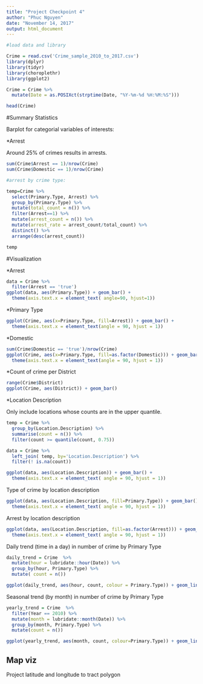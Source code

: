 ```yaml
---
title: "Project Checkpoint 4"
author: "Phuc Nguyen"
date: "November 14, 2017"
output: html_document
---
```


```r
#load data and library

Crime = read.csv('Crime_sample_2010_to_2017.csv')
library(dplyr)
library(tidyr)
library(choroplethr)
library(ggplot2)

Crime = Crime %>%
  mutate(Date = as.POSIXct(strptime(Date, "%Y-%m-%d %H:%M:%S")))

head(Crime)
```

#Summary Statistics

Barplot for categorial variables of interests:

*Arrest

Around 25% of crimes results in arrests.

```r
sum(Crime$Arrest == 1)/nrow(Crime)
sum(Crime$Domestic == 1)/nrow(Crime)

#arrest by crime type:

temp=Crime %>% 
  select(Primary.Type, Arrest) %>%
  group_by(Primary.Type) %>%
  mutate(total_count = n()) %>%
  filter(Arrest==1) %>%
  mutate(arrest_count = n()) %>%
  mutate(arrest_rate = arrest_count/total_count) %>%
  distinct() %>%
  arrange(desc(arrest_count))

temp
```


#Visualization

*Arrest

```r
data = Crime %>% 
  filter(Arrest == 'true')
ggplot(data, aes(Primary.Type)) + geom_bar() +
  theme(axis.text.x = element_text( angle=90, hjust=1))

```

*Primary Type

```r
ggplot(Crime, aes(x=Primary.Type, fill=Arrest)) + geom_bar() + 
  theme(axis.text.x = element_text(angle = 90, hjust = 1))
```

*Domestic

```r
sum(Crime$Domestic == 'true')/nrow(Crime)
ggplot(Crime, aes(x=Primary.Type, fill=as.factor(Domestic))) + geom_bar() + 
  theme(axis.text.x = element_text(angle = 90, hjust = 1))
```

*Count of crime per District

```r
range(Crime$District)
ggplot(Crime, aes(District)) + geom_bar()
```

*Location Description

Only include locations whose counts are in the upper quantile.


```r
temp = Crime %>% 
  group_by(Location.Description) %>%
  summarise(count = n()) %>%
  filter(count >= quantile(count, 0.75))

data = Crime %>%
  left_join( temp, by='Location.Description') %>%
  filter(! is.na(count))

ggplot(data, aes(Location.Description)) + geom_bar() +
  theme(axis.text.x = element_text( angle = 90, hjust = 1))
```

Type of crime by location description

```r
ggplot(data, aes(Location.Description, fill=Primary.Type)) + geom_bar() +
  theme(axis.text.x = element_text( angle = 90, hjust = 1))
```

Arrest by location description

```r
ggplot(data, aes(Location.Description, fill=as.factor(Arrest))) + geom_bar() +
  theme(axis.text.x = element_text( angle = 90, hjust = 1))
```

Daily trend (time in a day) in number of crime by Primary Type

```r
daily_trend = Crime  %>% 
  mutate(hour = lubridate::hour(Date)) %>%
  group_by(hour, Primary.Type) %>%
  mutate( count = n())

ggplot(daily_trend, aes(hour, count, colour = Primary.Type)) + geom_line()
```

Seasonal trend (by month) in number of crime by Primary Type

```r
yearly_trend = Crime  %>% 
  filter(Year == 2010) %>%
  mutate(month = lubridate::month(Date)) %>%
  group_by(month, Primary.Type) %>%
  mutate(count = n())

ggplot(yearly_trend, aes(month, count, colour=Primary.Type)) + geom_line()
```


## Map viz

Project latitude and longitude to tract polygon
